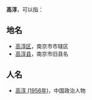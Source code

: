 '''高淳'''，可以指：

== 地名 ==
* [[高淳区|高淳区]]，南京市市辖区
* [[高淳县|高淳县]]，南京市旧县名

== 人名 ==
* [[高淳_(1956年)|高淳 (1956年)]]，中国政治人物

{{Disambiguation|cat=二字稱謂消歧義}}